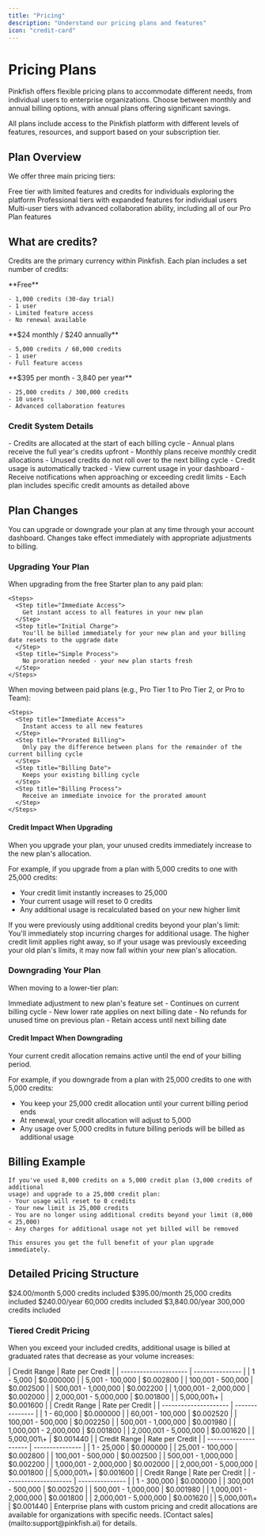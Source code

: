 ```yaml
---
title: "Pricing"
description: "Understand our pricing plans and features"
icon: "credit-card"
---
```


# Pricing Plans

Pinkfish offers flexible pricing plans to accommodate different needs, from individual users to enterprise organizations. Choose between monthly and annual billing options, with annual plans offering significant savings.

<Info>
  All plans include access to the Pinkfish platform with different levels of features, resources, and support based on your subscription tier.
</Info>

## Plan Overview

We offer three main pricing tiers:

<CardGroup cols="3">
  <Card title="Starter Plan" icon="seedling" color="#4CAF50">
    Free tier with limited features and credits for individuals exploring the platform
  </Card>
  <Card title="Pro Plans" icon="user" color="#2196F3">
    Professional tiers with expanded features for individual users
  </Card>
  <Card title="Team Plans" icon="users" color="#9C27B0">
    Multi-user tiers with advanced collaboration ability, including all of our Pro Plan features
  </Card>
</CardGroup>

## What are credits?

Credits are the primary currency within Pinkfish. Each plan includes a set number of credits:

<Tabs>
  <Tab title="Starter">
    **Free**

    - 1,000 credits (30-day trial)
    - 1 user
    - Limited feature access
    - No renewal available
  </Tab>
  <Tab title="Pro">
    **$24 monthly /  $240 annually**

    - 5,000 credits / 60,000 credits
    - 1 user
    - Full feature access
  </Tab>
  <Tab title="Team">
    **$395 per month - 3,840 per year**

    - 25,000 credits / 300,000 credits
    - 10 users
    - Advanced collaboration features
  </Tab>
</Tabs>

### Credit System Details

<Accordion title="Credit Allocation">
  - Credits are allocated at the start of each billing cycle
  - Annual plans receive the full year's credits upfront
  - Monthly plans receive monthly credit allocations
  - Unused credits do not roll over to the next billing cycle
</Accordion>

<Accordion title="Usage Tracking">
  - Credit usage is automatically tracked
  - View current usage in your dashboard
  - Receive notifications when approaching or exceeding credit limits
  - Each plan includes specific credit amounts as detailed above
</Accordion>

## Plan Changes

<Info>
  You can upgrade or downgrade your plan at any time through your account dashboard. Changes take effect immediately with appropriate adjustments to billing.
</Info>

### Upgrading Your Plan

<Tabs>
  <Tab title="From Starter Plan">
    When upgrading from the free Starter plan to any paid plan:

    <Steps>
      <Step title="Immediate Access">
        Get instant access to all features in your new plan
      </Step>
      <Step title="Initial Charge">
        You'll be billed immediately for your new plan and your billing date resets to the upgrade date
      </Step>
      <Step title="Simple Process">
        No proration needed - your new plan starts fresh
      </Step>
    </Steps>
  </Tab>
  <Tab title="Between Paid Plans">
    When moving between paid plans (e.g., Pro Tier 1 to Pro Tier 2, or Pro to Team):

    <Steps>
      <Step title="Immediate Access">
        Instant access to all new features
      </Step>
      <Step title="Prorated Billing">
        Only pay the difference between plans for the remainder of the current billing cycle
      </Step>
      <Step title="Billing Date">
        Keeps your existing billing cycle
      </Step>
      <Step title="Billing Process">
        Receive an immediate invoice for the prorated amount
      </Step>
    </Steps>
  </Tab>
</Tabs>

#### Credit Impact When Upgrading

<Note>
  When you upgrade your plan, your unused credits immediately increase to the new plan's allocation.
</Note>

For example, if you upgrade from a plan with 5,000 credits to one with 25,000 credits:

- Your credit limit instantly increases to 25,000
- Your current usage will reset to 0 credits
- Any additional usage is recalculated based on your new higher limit

<Warning>
  If you were previously using additional credits beyond your plan's limit: You'll immediately stop incurring charges for additional usage. The higher credit limit applies right away, so if your usage was previously exceeding your old plan's limits, it may now fall within your new plan's allocation.
</Warning>

### Downgrading Your Plan

When moving to a lower-tier plan:

<CardGroup cols="2">
  <Card title="Feature Access" icon="toggle-on">
    Immediate adjustment to new plan's feature set
  </Card>
  <Card title="Billing Impact" icon="money-bill">
    - Continues on current billing cycle
    - New lower rate applies on next billing date
    - No refunds for unused time on previous plan
    - Retain access until next billing date
  </Card>
</CardGroup>

#### Credit Impact When Downgrading

<Note>
  Your current credit allocation remains active until the end of your billing period.
</Note>

For example, if you downgrade from a plan with 25,000 credits to one with 5,000 credits:

- You keep your 25,000 credit allocation until your current billing period ends
- At renewal, your credit allocation will adjust to 5,000
- Any usage over 5,000 credits in future billing periods will be billed as additional usage

## Billing Example

<CodeGroup>

```text Credit Additional Usage Example
If you've used 8,000 credits on a 5,000 credit plan (3,000 credits of additional 
usage) and upgrade to a 25,000 credit plan:
- Your usage will reset to 0 credits
- Your new limit is 25,000 credits
- You are no longer using additional credits beyond your limit (8,000 < 25,000)
- Any charges for additional usage not yet billed will be removed

This ensures you get the full benefit of your plan upgrade immediately.
```

</CodeGroup>

## Detailed Pricing Structure

<Tabs>
  <Tab title="Monthly Plans">
    <CardGroup cols="2">
      <Card title="Pro Monthly" icon="calendar-days" color="#2196F3" href="#pro-monthly">
        $24.00/month
        5,000 credits included
      </Card>
      <Card title="Team Monthly" icon="users" color="#9C27B0" href="#team-monthly">
        $395.00/month
        25,000 credits included
      </Card>
    </CardGroup>
  </Tab>
  <Tab title="Annual Plans">
    <CardGroup cols="2">
      <Card title="Pro Annual" icon="calendar-check" color="#2196F3" href="#pro-annual">
        $240.00/year
        60,000 credits included
      </Card>
      <Card title="Team Annual" icon="users-gear" color="#9C27B0" href="#team-annual">
        $3,840.00/year
        300,000 credits included
      </Card>
    </CardGroup>
  </Tab>
</Tabs>

### Tiered Credit Pricing

When you exceed your included credits, additional usage is billed at graduated rates that decrease as your volume increases:

<Accordion title="Pro Monthly">
  | Credit Range          | Rate per Credit |
  | --------------------- | --------------- |
  | 1 - 5,000             | $0.000000       |
  | 5,001 - 100,000       | $0.002800       |
  | 100,001 - 500,000     | $0.002500       |
  | 500,001 - 1,000,000   | $0.002200       |
  | 1,000,001 - 2,000,000 | $0.002000       |
  | 2,000,001 - 5,000,000 | $0.001800       |
  | 5,000,001\+           | $0.001600       |
</Accordion>

<Accordion title="Pro Annual">
  | Credit Range          | Rate per Credit |
  | --------------------- | --------------- |
  | 1 - 60,000            | $0.000000       |
  | 60,001 - 100,000      | $0.002520       |
  | 100,001 - 500,000     | $0.002250       |
  | 500,001 - 1,000,000   | $0.001980       |
  | 1,000,001 - 2,000,000 | $0.001800       |
  | 2,000,001 - 5,000,000 | $0.001620       |
  | 5,000,001\+           | $0.001440       |
</Accordion>

<Accordion title="Team Monthly">
  | Credit Range          | Rate per Credit |
  | --------------------- | --------------- |
  | 1 - 25,000            | $0.000000       |
  | 25,001 - 100,000      | $0.002800       |
  | 100,001 - 500,000     | $0.002500       |
  | 500,001 - 1,000,000   | $0.002200       |
  | 1,000,001 - 2,000,000 | $0.002000       |
  | 2,000,001 - 5,000,000 | $0.001800       |
  | 5,000,001\+           | $0.001600       |
</Accordion>

<Accordion title="Team Annual">
  | Credit Range          | Rate per Credit |
  | --------------------- | --------------- |
  | 1 - 300,000           | $0.000000       |
  | 300,001 - 500,000     | $0.002520       |
  | 500,001 - 1,000,000   | $0.001980       |
  | 1,000,001 - 2,000,000 | $0.001800       |
  | 2,000,001 - 5,000,000 | $0.001620       |
  | 5,000,001\+           | $0.001440       |
</Accordion>

<Note>
  Enterprise plans with custom pricing and credit allocations are available for organizations with specific needs. [Contact sales](mailto:support@pinkfish.ai) for details.
</Note>